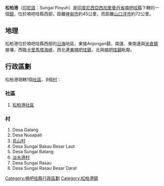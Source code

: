 {{Unreferenced|date=2007年7月}}
'''松柏港'''（[[印尼語|印尼語]]：Sungai Pinyuh）是[[印度尼西亞|印度尼西亞]][[西加里曼丹省|西加里曼丹省]][[喃吧哇縣|喃吧哇縣]]下轄的一個[[鎮|鎮]]，位於喃吧哇縣西部，距離[[坤甸|坤甸市]]約45公里，而距離[[山口洋|山口洋市]]約72公里。

==地理==
松柏港位於喃吧哇縣西部的[[沿海|沿海]]地區，東接Anjongan鎮，南邊、東南邊與[[米倉_(印尼)|米倉鎮]]接壤，西臨[[卡里馬塔海峽|卡里馬塔海峽]]，西北連[[東喃吧哇|東喃吧哇鎮]]，北與[[喃吧哇鎮|喃吧哇鎮]]毗鄰。

==行政區劃==
松柏港現轄1個[[社區|社區]]、8個[[村|村]]：
===社區===
# [[松柏港社區|松柏港社區]]

===村===
# Desa Galang
# Desa Nusapati
# [[烏山_(松柏港)|烏山村]]
# Desa Sungai Bakau Besar Laut
# Desa Sungai Batang
# [[淡水港_(松柏港)|淡水港村]]
# Desa Sungai Rasau
# Desa Sungai Rasau Besar Darat

[[Category:喃吧哇縣行政區劃|Category:喃吧哇縣行政區劃]]
[[Category:松柏港鎮|Category:松柏港鎮]]
